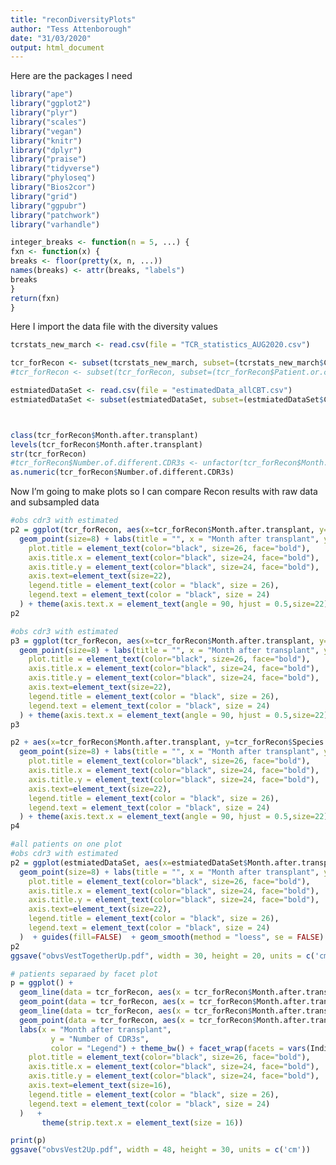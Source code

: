 ```yaml
---
title: "reconDiversityPlots"
author: "Tess Attenborough"
date: "31/03/2020"
output: html_document
---
```

Here are the packages I need

```r
library("ape")
library("ggplot2")
library("plyr")
library("scales")
library("vegan")
library("knitr")
library("dplyr")
library("praise")
library("tidyverse")
library("phyloseq")
library("Bios2cor")
library("grid")
library("ggpubr")
library("patchwork")
library("varhandle")

integer_breaks <- function(n = 5, ...) {
fxn <- function(x) {
breaks <- floor(pretty(x, n, ...))
names(breaks) <- attr(breaks, "labels")
breaks
}
return(fxn)
}
```

Here I import the data file with the diversity values

```r
tcrstats_new_march <- read.csv(file = "TCR_statistics_AUG2020.csv")

tcr_forRecon <- subset(tcrstats_new_march, subset=(tcrstats_new_march$Chain=="beta"))
#tcr_forRecon <- subset(tcr_forRecon, subset=(tcr_forRecon$Patient.or.control =="Patient"))

estmiatedDataSet <- read.csv(file = "estimatedData_allCBT.csv")
estmiatedDataSet <- subset(estmiatedDataSet, subset=(estmiatedDataSet$Chain=="beta"))



class(tcr_forRecon$Month.after.transplant)
levels(tcr_forRecon$Month.after.transplant)
str(tcr_forRecon)
#tcr_forRecon$Number.of.different.CDR3s <- unfactor(tcr_forRecon$Month.after.transplant)
as.numeric(tcr_forRecon$Number.of.different.CDR3s)
```

Now I'm going to make plots so I can compare Recon results with raw data and subsampled data

```r
#obs cdr3 with estimated
p2 = ggplot(tcr_forRecon, aes(x=tcr_forRecon$Month.after.transplant, y=tcr_forRecon$Number.of.different.CDR3s, color=tcr_forRecon$Individual, fill=tcr_forRecon$Individual)) +
  geom_point(size=8) + labs(title = "", x = "Month after transplant", y = "Number of observed CDR3s", color = "Number of observed") + theme_bw() + theme(
    plot.title = element_text(color="black", size=26, face="bold"),
    axis.title.x = element_text(color="black", size=24, face="bold"),
    axis.title.y = element_text(color="black", size=24, face="bold"),
    axis.text=element_text(size=22),
    legend.title = element_text(color = "black", size = 26),
    legend.text = element_text(color = "black", size = 24)
  ) + theme(axis.text.x = element_text(angle = 90, hjust = 0.5,size=22)) + guides(fill=FALSE, color = FALSE)+ theme(axis.text.x = element_text(angle = 45, vjust = 0.6))  + geom_smooth(method = "lm", se = FALSE)
p2

```

```r
#obs cdr3 with estimated
p3 = ggplot(tcr_forRecon, aes(x=tcr_forRecon$Month.after.transplant, y=tcr_forRecon$Species.plus.estimated.missing, color=tcr_forRecon$Individual, fill=tcr_forRecon$Individual)) +
  geom_point(size=8) + labs(title = "", x = "Month after transplant", y = "Total estimated number of CDR3s (recorded and estimated)", color = "Number of observed") + theme_bw() + theme(
    plot.title = element_text(color="black", size=26, face="bold"),
    axis.title.x = element_text(color="black", size=24, face="bold"),
    axis.title.y = element_text(color="black", size=24, face="bold"),
    axis.text=element_text(size=22),
    legend.title = element_text(color = "black", size = 26),
    legend.text = element_text(color = "black", size = 24)
  ) + theme(axis.text.x = element_text(angle = 90, hjust = 0.5,size=22)) + guides(fill=FALSE, color = FALSE)+ theme(axis.text.x = element_text(angle = 45, vjust = 0.6))  + geom_smooth(method = "lm", se = FALSE)
p3
```

```r
p2 + aes(x=tcr_forRecon$Month.after.transplant, y=tcr_forRecon$Species.plus.estimated.missing, color=tcr_forRecon$Individual, fill=tcr_forRecon$Individual) +
  geom_point(size=8) + labs(title = "", x = "Month after transplant", y = "Total estimated number of CDR3s (recorded and estimated)", color = "Number of observed") + theme_bw() + theme(
    plot.title = element_text(color="black", size=26, face="bold"),
    axis.title.x = element_text(color="black", size=24, face="bold"),
    axis.title.y = element_text(color="black", size=24, face="bold"),
    axis.text=element_text(size=22),
    legend.title = element_text(color = "black", size = 26),
    legend.text = element_text(color = "black", size = 24)
  ) + theme(axis.text.x = element_text(angle = 90, hjust = 0.5,size=22)) + guides(fill=FALSE, color = FALSE)+ theme(axis.text.x = element_text(angle = 45, vjust = 0.6))  + geom_smooth(method = "lm", se = FALSE)
p4
```
```r
#all patients on one plot
#obs cdr3 with estimated
p2 = ggplot(estmiatedDataSet, aes(x=estmiatedDataSet$Month.after.transplant, y=estmiatedDataSet$No.CDR3s, color=estmiatedDataSet$Estimated, fill=estmiatedDataSet$Estimated)) +
  geom_point(size=8) + labs(title = "", x = "Month after transplant", y = "Number of CDR3s", color = "") + theme_bw() + theme(
    plot.title = element_text(color="black", size=26, face="bold"),
    axis.title.x = element_text(color="black", size=24, face="bold"),
    axis.title.y = element_text(color="black", size=24, face="bold"),
    axis.text=element_text(size=22),
    legend.title = element_text(color = "black", size = 26),
    legend.text = element_text(color = "black", size = 24)
  )  + guides(fill=FALSE)  + geom_smooth(method = "loess", se = FALSE) + scale_color_manual(labels = c("Estimated", "Observed"), values = c("forest green", "dark blue")) + scale_y_continuous(labels = comma)
p2
ggsave("obvsVestTogetherUp.pdf", width = 30, height = 20, units = c('cm'))
```



```r
# patients separaed by facet plot
p = ggplot() + 
  geom_line(data = tcr_forRecon, aes(x = tcr_forRecon$Month.after.transplant, y = tcr_forRecon$Number.of.different.CDR3s), color = "dark blue") +
  geom_point(data = tcr_forRecon, aes(x = tcr_forRecon$Month.after.transplant, y = tcr_forRecon$Number.of.different.CDR3s), color = "dark blue") +
  geom_line(data = tcr_forRecon, aes(x = tcr_forRecon$Month.after.transplant, y = tcr_forRecon$Species.plus.estimated.missing), color = "forest green") +
  geom_point(data = tcr_forRecon, aes(x = tcr_forRecon$Month.after.transplant, y = tcr_forRecon$Species.plus.estimated.missing), color = "forest green") +
  labs(x = "Month after transplant",
         y = "Number of CDR3s",
         color = "Legend") + theme_bw() + facet_wrap(facets = vars(Individual), scales = 'free') + scale_y_continuous(labels = comma) + scale_x_continuous(breaks = integer_breaks())+ theme(legend.position = "right")+ theme(
    plot.title = element_text(color="black", size=26, face="bold"),
    axis.title.x = element_text(color="black", size=24, face="bold"),
    axis.title.y = element_text(color="black", size=24, face="bold"),
    axis.text=element_text(size=16),
    legend.title = element_text(color = "black", size = 26),
    legend.text = element_text(color = "black", size = 24)
  )   + 
       theme(strip.text.x = element_text(size = 16))

print(p)
ggsave("obvsVest2Up.pdf", width = 48, height = 30, units = c('cm'))

```

